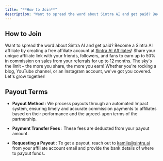 ```yaml
---
title: "**How to Join**"
description: "Want to spread the word about Sintra AI and get paid? Become a Sintra AI affiliate by creating a free affiliate account at Sintra AI Affiliates! Share your u..."
---
```


## **How to Join**

Want to spread the word about Sintra AI and get paid? Become a Sintra AI affiliate by creating a free affiliate account at [Sintra AI Affiliates](https://sintra.ai/affiliate)! Share your unique affiliate link with your friends, followers, and fans to earn up to 50% in commission on sales from your referrals for up to 12 months. The sky's the limit – the more you share, the more you earn! Whether you're rocking a blog, YouTube channel, or an Instagram account, we've got you covered. Let's grow together!

## **Payout Terms**

  * **Payout Method** : We process payouts through an automated Impact system, ensuring timely and accurate commission payments to affiliates based on their performance and the agreed-upon terms of the partnership.

  * **Payment Transfer Fees** : These fees are deducted from your payout amount.

  * **Requesting a Payout** : To get a payout, reach out to kamile@sintra.ai from your affiliate account email and provide the bank details of where to payout funds.